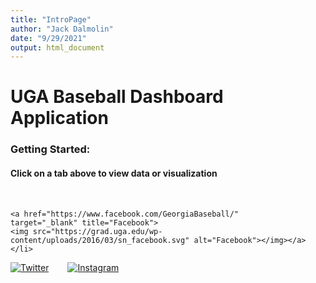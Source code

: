 ```yaml
---
title: "IntroPage"
author: "Jack Dalmolin"
date: "9/29/2021"
output: html_document
---
```

<html>

<style>
.column {
  float: left;
  padding-right: 30px;
}
</style>
<h1><b>UGA Baseball Dashboard Application</b></h1>
<h3>Getting Started:</h3>
<h4>Click on a tab above to view data or visualization</h4>

<br>
  <div class="column">
    <a href="https://www.facebook.com/GeorgiaBaseball/" target="_blank" title="Facebook">
    <img src="https://grad.uga.edu/wp-content/uploads/2016/03/sn_facebook.svg" alt="Facebook"></img></a> </li>
  </div>
  
  <div class="column">
   <a href="https://twitter.com/BaseballUGA" target="_blank" title="Twitter">
											<img src="https://grad.uga.edu/wp-content/uploads/2016/03/sn_twitter.svg" alt="Twitter">										</a>
  </div>
  
  <div class="column">
  <a href="https://www.instagram.com/baseballuga/" target="_blank" title="Instagram">
											<img src="https://grad.uga.edu/wp-content/uploads/2016/03/sn_instagram.svg" alt="Instagram">										</a>
    </div>
  
</html>
